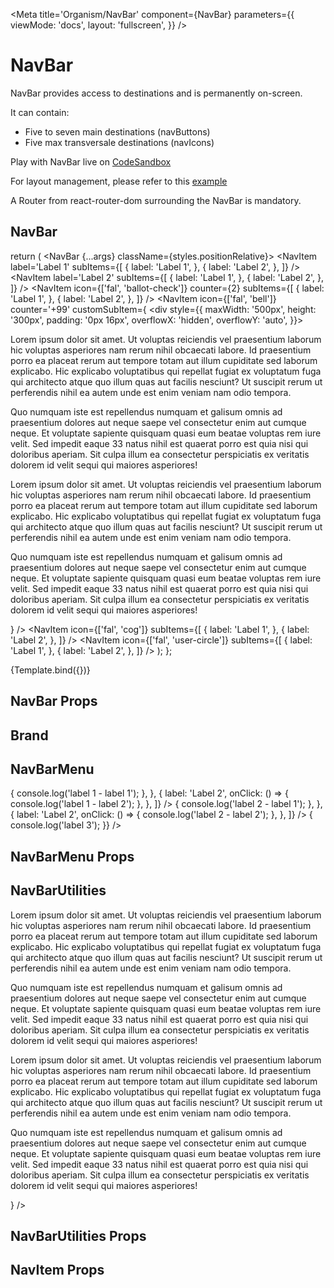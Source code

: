 



<Meta
  title='Organism/NavBar'
  component={NavBar}
  parameters={{
    viewMode: 'docs',
    layout: 'fullscreen',
  }}
/>

# NavBar

NavBar provides access to destinations and is permanently on-screen.

It can contain:

- Five to seven main destinations (navButtons)
- Five max transversale destinations (navIcons)

Play with NavBar live on [CodeSandbox](https://codesandbox.io/s/sidebar-demo-t4s312)

For layout management, please refer to this [example](https://codesandbox.io/s/size-management-sidebar-xtpkk0)

<Alert type={AlertType.INFORMATION}>A Router from react-router-dom surrounding the NavBar is mandatory.</Alert>

## NavBar

  return (
    <NavBar {...args} className={styles.positionRelative}>
      <NavBarMenu>
        <NavItem
          label='Label 1'
          subItems={[
            {
              label: 'Label 1',
            },
            {
              label: 'Label 2',
            },
          ]}
        />
        <NavItem
          label='Label 2'
          subItems={[
            {
              label: 'Label 1',
            },
            {
              label: 'Label 2',
            },
          ]}
        />
        <NavItem label='Label 3' />
      </NavBarMenu>
      <NavBarUtilities>
        <NavItem
          icon={['fal', 'ballot-check']}
          counter={2}
          subItems={[
            {
              label: 'Label 1',
            },
            {
              label: 'Label 2',
            },
          ]}
        />
        <NavItem
          icon={['fal', 'bell']}
          counter='+99'
          customSubItem={
            <div
              style={{
                maxWidth: '500px',
                height: '300px',
                padding: '0px 16px',
                overflowX: 'hidden',
                overflowY: 'auto',
              }}>
              <p>
                Lorem ipsum dolor sit amet. Ut voluptas reiciendis vel praesentium laborum hic voluptas asperiores nam
                rerum nihil obcaecati labore. Id praesentium porro ea placeat rerum aut tempore totam aut illum
                cupiditate sed laborum explicabo. Hic explicabo voluptatibus qui repellat fugiat ex voluptatum fuga qui
                architecto atque quo illum quas aut facilis nesciunt? Ut suscipit rerum ut perferendis nihil ea autem
                unde est enim veniam nam odio tempora.
              </p>
              <p>
                Quo numquam iste est repellendus numquam et galisum omnis ad praesentium dolores aut neque saepe vel
                consectetur enim aut cumque neque. Et voluptate sapiente quisquam quasi eum beatae voluptas rem iure
                velit. Sed impedit eaque 33 natus nihil est quaerat porro est quia nisi qui doloribus aperiam. Sit culpa
                illum ea consectetur perspiciatis ex veritatis dolorem id velit sequi qui maiores asperiores!
              </p>
              <p>
                Lorem ipsum dolor sit amet. Ut voluptas reiciendis vel praesentium laborum hic voluptas asperiores nam
                rerum nihil obcaecati labore. Id praesentium porro ea placeat rerum aut tempore totam aut illum
                cupiditate sed laborum explicabo. Hic explicabo voluptatibus qui repellat fugiat ex voluptatum fuga qui
                architecto atque quo illum quas aut facilis nesciunt? Ut suscipit rerum ut perferendis nihil ea autem
                unde est enim veniam nam odio tempora.
              </p>
              <p>
                Quo numquam iste est repellendus numquam et galisum omnis ad praesentium dolores aut neque saepe vel
                consectetur enim aut cumque neque. Et voluptate sapiente quisquam quasi eum beatae voluptas rem iure
                velit. Sed impedit eaque 33 natus nihil est quaerat porro est quia nisi qui doloribus aperiam. Sit culpa
                illum ea consectetur perspiciatis ex veritatis dolorem id velit sequi qui maiores asperiores!
              </p>
            </div>
          }
        />
        <NavItem
          icon={['fal', 'cog']}
          subItems={[
            {
              label: 'Label 1',
            },
            {
              label: 'Label 2',
            },
          ]}
        />
        <NavItem
          icon={['fal', 'user-circle']}
          subItems={[
            {
              label: 'Label 1',
            },
            {
              label: 'Label 2',
            },
          ]}
        />
      </NavBarUtilities>
    </NavBar>
  );
};

<Canvas withSource='open'>
  <Story
    name='NavBar'
    args={{
      logoSource: './images/logo.svg',
      redirection: '/',
    }}>
    {Template.bind({})}
  </Story>
</Canvas>

## NavBar Props

<ArgsTable of={NavBar} sort='requiredFirst' />

## Brand

<Canvas withSource='open'>
  <Router>
    <NavBar logoSource='./images/logo.svg' redirection='/' className={styles.positionRelative} />
  </Router>
</Canvas>

## NavBarMenu

<Canvas withSource='open'>
  <Router>
    <NavBar logoSource='./images/logo.svg' redirection='/' className={styles.positionRelative}>
      <NavBarMenu>
        <NavItem
          label='Label 1'
          subItems={[
            {
              label: 'Label 1',
              onClick: () => {
                console.log('label 1 - label 1');
              },
            },
            {
              label: 'Label 2',
              onClick: () => {
                console.log('label 1 - label 2');
              },
            },
          ]}
        />
        <NavItem
          label='Label 2'
          subItems={[
            {
              label: 'Label 1',
              onClick: () => {
                console.log('label 2 - label 1');
              },
            },
            {
              label: 'Label 2',
              onClick: () => {
                console.log('label 2 - label 2');
              },
            },
          ]}
        />
        <NavItem
          label='Label 3'
          onClick={() => {
            console.log('label 3');
          }}
        />
      </NavBarMenu>
    </NavBar>
  </Router>
</Canvas>

## NavBarMenu Props

<ArgsTable of={NavBarMenu} sort='requiredFirst' />

## NavBarUtilities

<Canvas withSource='open'>
  <Router>
    <NavBar logoSource='./images/logo.svg' className={styles.positionRelative}>
      <NavBarUtilities>
        <NavItem
          icon={['fal', 'ballot-check']}
          counter={2}
          subItems={[
            {
              label: 'Label 1',
            },
            {
              label: 'Label 2',
            },
          ]}
        />
        <NavItem
          icon={['fal', 'bell']}
          counter='+99'
          customSubItem={
            <div
              style={{
                maxWidth: '500px',
                height: '300px',
                padding: '0px 16px',
                overflowX: 'hidden',
                overflowY: 'auto',
              }}>
              <p>
                Lorem ipsum dolor sit amet. Ut voluptas reiciendis vel praesentium laborum hic voluptas asperiores nam
                rerum nihil obcaecati labore. Id praesentium porro ea placeat rerum aut tempore totam aut illum
                cupiditate sed laborum explicabo. Hic explicabo voluptatibus qui repellat fugiat ex voluptatum fuga qui
                architecto atque quo illum quas aut facilis nesciunt? Ut suscipit rerum ut perferendis nihil ea autem
                unde est enim veniam nam odio tempora.
              </p>
              <p>
                Quo numquam iste est repellendus numquam et galisum omnis ad praesentium dolores aut neque saepe vel
                consectetur enim aut cumque neque. Et voluptate sapiente quisquam quasi eum beatae voluptas rem iure
                velit. Sed impedit eaque 33 natus nihil est quaerat porro est quia nisi qui doloribus aperiam. Sit culpa
                illum ea consectetur perspiciatis ex veritatis dolorem id velit sequi qui maiores asperiores!
              </p>
              <p>
                Lorem ipsum dolor sit amet. Ut voluptas reiciendis vel praesentium laborum hic voluptas asperiores nam
                rerum nihil obcaecati labore. Id praesentium porro ea placeat rerum aut tempore totam aut illum
                cupiditate sed laborum explicabo. Hic explicabo voluptatibus qui repellat fugiat ex voluptatum fuga qui
                architecto atque quo illum quas aut facilis nesciunt? Ut suscipit rerum ut perferendis nihil ea autem
                unde est enim veniam nam odio tempora.
              </p>
              <p>
                Quo numquam iste est repellendus numquam et galisum omnis ad praesentium dolores aut neque saepe vel
                consectetur enim aut cumque neque. Et voluptate sapiente quisquam quasi eum beatae voluptas rem iure
                velit. Sed impedit eaque 33 natus nihil est quaerat porro est quia nisi qui doloribus aperiam. Sit culpa
                illum ea consectetur perspiciatis ex veritatis dolorem id velit sequi qui maiores asperiores!
              </p>
            </div>
          }
        />
        <NavItem
          icon={['fal', 'cog']}
          subItems={[
            {
              label: 'Label 1',
            },
            {
              label: 'Label 2',
            },
          ]}
        />
        <NavItem
          icon={['fal', 'user-circle']}
          subItems={[
            {
              label: 'Label 1',
            },
            {
              label: 'Label 2',
            },
          ]}
        />
      </NavBarUtilities>
    </NavBar>
  </Router>
</Canvas>

## NavBarUtilities Props

<ArgsTable of={NavBarUtilities} sort='requiredFirst' />

## NavItem Props

<ArgsTable of={NavItem} sort='requiredFirst' />
